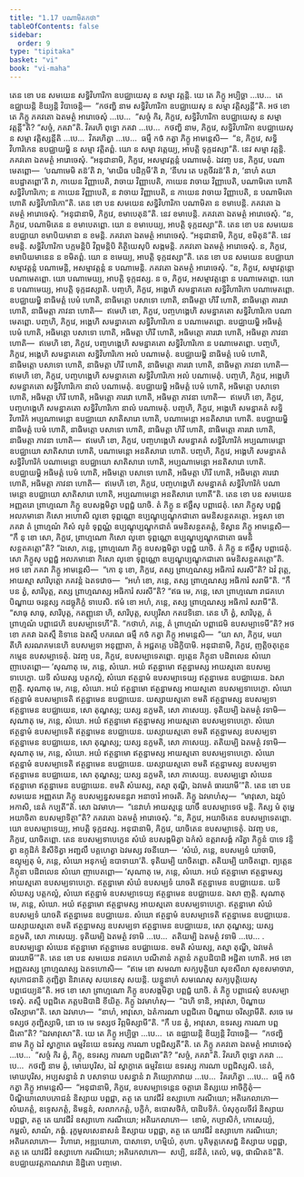 ```yaml
---
title: "1.17 បណាមិតកថា"
tableOfContents: false
sidebar:
  order: 9
type: "tipitaka"
basket: "vi"
book: "vi-maha"
---
```



<DynamicBreadcrumb />

<Division number="68" book="vi-maha">

<Paragraph number="286" book="vi-maha">
តេន ខោ បន សមយេន សទ្ធិវិហារិកា ឧបជ្ឈាយេសុ ន សម្មា វត្តន្តិ. យេ តេ ភិក្ខូ អប្បិច្ឆា …បេ…  តេ ឧជ្ឈាយន្តិ ខិយ្យន្តិ វិបាចេន្តិ—  “កថញ្ហិ នាម សទ្ធិវិហារិកា ឧបជ្ឈាយេសុ ន សម្មា វត្តិស្សន្តី”តិ. អថ ខោ តេ ភិក្ខូ ភគវតោ ឯតមត្ថំ អារោចេសុំ …បេ…  “សច្ចំ កិរ, ភិក្ខវេ, សទ្ធិវិហារិកា ឧបជ្ឈាយេសុ ន សម្មា វត្តន្តី”តិ? “សច្ចំ, ភគវា”តិ. វិគរហិ ពុទ្ធោ ភគវា …បេ…  កថញ្ហិ នាម, ភិក្ខវេ, សទ្ធិវិហារិកា ឧបជ្ឈាយេសុ ន សម្មា វត្តិស្សន្តីតិ …បេ…  វិគរហិត្វា …បេ…  ធម្មឹ កថំ កត្វា ភិក្ខូ អាមន្តេសិ—  “ន, ភិក្ខវេ, សទ្ធិវិហារិកេន ឧបជ្ឈាយម្ហិ ន សម្មា វត្តិតព្ពំ. យោ ន សម្មា វត្តេយ្យ, អាបត្តិ ទុក្កដស្សា”តិ. នេវ សម្មា វត្តន្តិ.
</Paragraph>

<Paragraph number="287" book="vi-maha">
ភគវតោ ឯតមត្ថំ អារោចេសុំ. “អនុជានាមិ, ភិក្ខវេ, អសម្មាវត្តន្តំ បណាមេតុំ. ឯវញ្ច បន, ភិក្ខវេ, បណាមេតព្ពោ—  ‘បណាមេមិ តន៑’តិ វា, ‘មាយិធ បដិក្កមី’តិ វា, ‘នីហរ តេ បត្តចីវរន៑’តិ វា, ‘នាហំ តយា ឧបដ្ឋាតព្ពោ’តិ វា, កាយេន វិញ្ញាបេតិ, វាចាយ វិញ្ញាបេតិ, កាយេន វាចាយ វិញ្ញាបេតិ, បណាមិតោ ហោតិ សទ្ធិវិហារិកោ; ន កាយេន វិញ្ញាបេតិ, ន វាចាយ វិញ្ញាបេតិ, ន កាយេន វាចាយ វិញ្ញាបេតិ, ន បណាមិតោ ហោតិ សទ្ធិវិហារិកោ”តិ.
</Paragraph>

<Paragraph number="288" book="vi-maha">
តេន ខោ បន សមយេន សទ្ធិវិហារិកា បណាមិតា ន ខមាបេន្តិ. ភគវតោ ឯតមត្ថំ អារោចេសុំ. “អនុជានាមិ, ភិក្ខវេ, ខមាបេតុន៑”តិ. នេវ ខមាបេន្តិ. ភគវតោ ឯតមត្ថំ អារោចេសុំ. “ន, ភិក្ខវេ, បណាមិតេន ន ខមាបេតព្ពោ. យោ ន ខមាបេយ្យ, អាបត្តិ ទុក្កដស្សា”តិ.
</Paragraph>

<Paragraph number="289" book="vi-maha">
តេន ខោ បន សមយេន ឧបជ្ឈាយា ខមាបិយមានា ន ខមន្តិ. ភគវតោ ឯតមត្ថំ អារោចេសុំ. “អនុជានាមិ, ភិក្ខវេ, ខមិតុន៑”តិ. នេវ ខមន្តិ. សទ្ធិវិហារិកា បក្កមន្តិបិ វិព្ភមន្តិបិ តិត្ថិយេសុបិ សង្កមន្តិ. ភគវតោ ឯតមត្ថំ អារោចេសុំ. ន, ភិក្ខវេ, ខមាបិយមានេន ន ខមិតព្ពំ. យោ ន ខមេយ្យ, អាបត្តិ ទុក្កដស្សា”តិ.
</Paragraph>

<Paragraph number="290" book="vi-maha">
តេន ខោ បន សមយេន ឧបជ្ឈាយា សម្មាវត្តន្តំ បណាមេន្តិ, អសម្មាវត្តន្តំ ន បណាមេន្តិ. ភគវតោ ឯតមត្ថំ អារោចេសុំ. “ន, ភិក្ខវេ, សម្មាវត្តន្តោ បណាមេតព្ពោ. យោ បណាមេយ្យ, អាបត្តិ ទុក្កដស្ស. ន ច, ភិក្ខវេ, អសម្មាវត្តន្តោ ន បណាមេតព្ពោ. យោ ន បណាមេយ្យ, អាបត្តិ ទុក្កដស្សាតិ.
</Paragraph>

<Paragraph number="291" book="vi-maha">
បញ្ចហិ, ភិក្ខវេ, អង្គេហិ សមន្នាគតោ សទ្ធិវិហារិកោ បណាមេតព្ពោ. ឧបជ្ឈាយម្ហិ នាធិមត្តំ បេមំ ហោតិ, នាធិមត្តោ បសាទោ ហោតិ, នាធិមត្តា ហិរី ហោតិ, នាធិមត្តោ គារវោ ហោតិ, នាធិមត្តា ភាវនា ហោតិ—  ឥមេហិ ខោ, ភិក្ខវេ, បញ្ចហង្គេហិ សមន្នាគតោ សទ្ធិវិហារិកោ បណាមេតព្ពោ.
</Paragraph>

<Paragraph number="292" book="vi-maha">
បញ្ចហិ, ភិក្ខវេ, អង្គេហិ សមន្នាគតោ សទ្ធិវិហារិកោ ន បណាមេតព្ពោ. ឧបជ្ឈាយម្ហិ អធិមត្តំ បេមំ ហោតិ, អធិមត្តោ បសាទោ ហោតិ, អធិមត្តា ហិរី ហោតិ, អធិមត្តោ គារវោ ហោតិ, អធិមត្តា ភាវនា ហោតិ—  ឥមេហិ ខោ, ភិក្ខវេ, បញ្ចហង្គេហិ សមន្នាគតោ សទ្ធិវិហារិកោ ន បណាមេតព្ពោ.
</Paragraph>

<Paragraph number="293" book="vi-maha">
បញ្ចហិ, ភិក្ខវេ, អង្គេហិ សមន្នាគតោ សទ្ធិវិហារិកោ អលំ បណាមេតុំ. ឧបជ្ឈាយម្ហិ នាធិមត្តំ បេមំ ហោតិ, នាធិមត្តោ បសាទោ ហោតិ, នាធិមត្តា ហិរី ហោតិ, នាធិមត្តោ គារវោ ហោតិ, នាធិមត្តា ភាវនា ហោតិ—  ឥមេហិ ខោ, ភិក្ខវេ, បញ្ចហង្គេហិ សមន្នាគតោ សទ្ធិវិហារិកោ អលំ បណាមេតុំ.
</Paragraph>

<Paragraph number="294" book="vi-maha">
បញ្ចហិ, ភិក្ខវេ, អង្គេហិ សមន្នាគតោ សទ្ធិវិហារិកោ នាលំ បណាមេតុំ. ឧបជ្ឈាយម្ហិ អធិមត្តំ បេមំ ហោតិ, អធិមត្តោ បសាទោ ហោតិ, អធិមត្តា ហិរី ហោតិ, អធិមត្តោ គារវោ ហោតិ, អធិមត្តា ភាវនា ហោតិ—  ឥមេហិ ខោ, ភិក្ខវេ, បញ្ចហង្គេហិ សមន្នាគតោ សទ្ធិវិហារិកោ នាលំ បណាមេតុំ.
</Paragraph>

<Paragraph number="295" book="vi-maha">
បញ្ចហិ, ភិក្ខវេ, អង្គេហិ សមន្នាគតំ សទ្ធិវិហារិកំ អប្បណាមេន្តោ ឧបជ្ឈាយោ សាតិសារោ ហោតិ, បណាមេន្តោ អនតិសារោ ហោតិ. ឧបជ្ឈាយម្ហិ នាធិមត្តំ បេមំ ហោតិ, នាធិមត្តោ បសាទោ ហោតិ, នាធិមត្តា ហិរី ហោតិ, នាធិមត្តោ គារវោ ហោតិ, នាធិមត្តា ភាវនា ហោតិ—  ឥមេហិ ខោ, ភិក្ខវេ, បញ្ចហង្គេហិ សមន្នាគតំ សទ្ធិវិហារិកំ អប្បណាមេន្តោ ឧបជ្ឈាយោ សាតិសារោ ហោតិ, បណាមេន្តោ អនតិសារោ ហោតិ.
</Paragraph>

<Paragraph number="296" book="vi-maha">
បញ្ចហិ, ភិក្ខវេ, អង្គេហិ សមន្នាគតំ សទ្ធិវិហារិកំ បណាមេន្តោ ឧបជ្ឈាយោ សាតិសារោ ហោតិ, អប្បណាមេន្តោ អនតិសារោ ហោតិ. ឧបជ្ឈាយម្ហិ អធិមត្តំ បេមំ ហោតិ, អធិមត្តោ បសាទោ ហោតិ, អធិមត្តា ហិរី ហោតិ, អធិមត្តោ គារវោ ហោតិ, អធិមត្តា ភាវនា ហោតិ—  ឥមេហិ ខោ, ភិក្ខវេ, បញ្ចហង្គេហិ សមន្នាគតំ សទ្ធិវិហារិកំ បណាមេន្តោ ឧបជ្ឈាយោ សាតិសារោ ហោតិ, អប្បណាមេន្តោ អនតិសារោ ហោតី”តិ.
</Paragraph>

</Division>
<Division number="69" book="vi-maha">

<Paragraph number="297" book="vi-maha">
តេន ខោ បន សមយេន អញ្ញតរោ ព្រាហ្មណោ ភិក្ខូ ឧបសង្កមិត្វា បព្ពជ្ជំ យាចិ. តំ ភិក្ខូ ន ឥច្ឆឹសុ បព្ពាជេតុំ. សោ ភិក្ខូសុ បព្ពជ្ជំ អលភមានោ កិសោ អហោសិ លូខោ ទុព្ពណ្ណោ ឧប្បណ្ឌុប្បណ្ឌុកជាតោ ធមនិសន្ថតគត្តោ. អទ្ទសា ខោ ភគវា តំ ព្រាហ្មណំ កិសំ លូខំ ទុព្ពណ្ណំ ឧប្បណ្ឌុប្បណ្ឌុកជាតំ ធមនិសន្ថតគត្តំ, ទិស្វាន ភិក្ខូ អាមន្តេសិ—  “កឹ នុ ខោ សោ, ភិក្ខវេ, ព្រាហ្មណោ កិសោ លូខោ ទុព្ពណ្ណោ ឧប្បណ្ឌុប្បណ្ឌុកជាតោ ធមនិសន្ថតគត្តោ”តិ? “ឯសោ, ភន្តេ, ព្រាហ្មណោ ភិក្ខូ ឧបសង្កមិត្វា បព្ពជ្ជំ យាចិ. តំ ភិក្ខូ ន ឥច្ឆឹសុ បព្ពាជេតុំ. សោ ភិក្ខូសុ បព្ពជ្ជំ អលភមានោ កិសោ លូខោ ទុព្ពណ្ណោ ឧប្បណ្ឌុប្បណ្ឌុកជាតោ ធមនិសន្ថតគត្តោ”តិ. អថ ខោ ភគវា ភិក្ខូ អាមន្តេសិ—  “កោ នុ ខោ, ភិក្ខវេ, តស្ស ព្រាហ្មណស្ស អធិការំ សរសី”តិ? ឯវំ វុត្តេ, អាយស្មា សារិបុត្តោ ភគវន្តំ ឯតទវោច—  “អហំ ខោ, ភន្តេ, តស្ស ព្រាហ្មណស្ស អធិការំ សរាមី”តិ. “កឹ បន ត្វំ, សារិបុត្ត, តស្ស ព្រាហ្មណស្ស អធិការំ សរសី”តិ? “ឥធ មេ, ភន្តេ, សោ ព្រាហ្មណោ រាជគហេ បិណ្ឌាយ ចរន្តស្ស កដច្ឆុភិក្ខំ ទាបេសិ. ឥមំ ខោ អហំ, ភន្តេ, តស្ស ព្រាហ្មណស្ស អធិការំ សរាមី”តិ. “សាធុ សាធុ, សារិបុត្ត, កតញ្ញុនោ ហិ, សារិបុត្ត, សប្បុរិសា កតវេទិនោ. តេន ហិ ត្វំ, សារិបុត្ត, តំ ព្រាហ្មណំ បព្ពាជេហិ ឧបសម្បាទេហី”តិ. “កថាហំ, ភន្តេ, តំ ព្រាហ្មណំ បព្ពាជេមិ ឧបសម្បាទេមី”តិ?
</Paragraph>

<Paragraph number="298" book="vi-maha">
អថ ខោ ភគវា ឯតស្មឹ និទានេ ឯតស្មឹ បករណេ ធម្មឹ កថំ កត្វា ភិក្ខូ អាមន្តេសិ—  “យា សា, ភិក្ខវេ, មយា តីហិ សរណគមនេហិ ឧបសម្បទា អនុញ្ញាតា, តំ អជ្ជតគ្គេ បដិក្ខិបាមិ. អនុជានាមិ, ភិក្ខវេ, ញត្តិចតុត្ថេន កម្មេន ឧបសម្បាទេតុំ. ឯវញ្ច បន, ភិក្ខវេ, ឧបសម្បាទេតព្ពោ. ព្យត្តេន ភិក្ខុនា បដិពលេន សំឃោ ញាបេតព្ពោ—
</Paragraph>

</Division>
<Division number="70" book="vi-maha">

<Paragraph number="299" book="vi-maha">
‘សុណាតុ មេ, ភន្តេ, សំឃោ. អយំ ឥត្ថន្នាមោ ឥត្ថន្នាមស្ស អាយស្មតោ ឧបសម្បទាបេក្ខោ. យទិ សំឃស្ស បត្តកល្លំ, សំឃោ ឥត្ថន្នាមំ ឧបសម្បាទេយ្យ ឥត្ថន្នាមេន ឧបជ្ឈាយេន. ឯសា ញត្តិ.
</Paragraph>

<Paragraph number="300" book="vi-maha">
សុណាតុ មេ, ភន្តេ, សំឃោ. អយំ ឥត្ថន្នាមោ ឥត្ថន្នាមស្ស អាយស្មតោ ឧបសម្បទាបេក្ខោ. សំឃោ ឥត្ថន្នាមំ ឧបសម្បាទេតិ ឥត្ថន្នាមេន ឧបជ្ឈាយេន. យស្សាយស្មតោ ខមតិ ឥត្ថន្នាមស្ស ឧបសម្បទា ឥត្ថន្នាមេន ឧបជ្ឈាយេន, សោ តុណ្ហស្ស; យស្ស នក្ខមតិ, សោ ភាសេយ្យ.
</Paragraph>

<Paragraph number="301" book="vi-maha">
ទុតិយម្បិ ឯតមត្ថំ វទាមិ—  សុណាតុ មេ, ភន្តេ, សំឃោ. អយំ ឥត្ថន្នាមោ ឥត្ថន្នាមស្ស អាយស្មតោ ឧបសម្បទាបេក្ខោ. សំឃោ ឥត្ថន្នាមំ ឧបសម្បាទេតិ ឥត្ថន្នាមេន ឧបជ្ឈាយេន. យស្សាយស្មតោ ខមតិ ឥត្ថន្នាមស្ស ឧបសម្បទា ឥត្ថន្នាមេន ឧបជ្ឈាយេន, សោ តុណ្ហស្ស; យស្ស នក្ខមតិ, សោ ភាសេយ្យ.
</Paragraph>

<Paragraph number="302" book="vi-maha">
តតិយម្បិ ឯតមត្ថំ វទាមិ—  សុណាតុ មេ, ភន្តេ, សំឃោ. អយំ ឥត្ថន្នាមោ ឥត្ថន្នាមស្ស អាយស្មតោ ឧបសម្បទាបេក្ខោ. សំឃោ ឥត្ថន្នាមំ ឧបសម្បាទេតិ ឥត្ថន្នាមេន ឧបជ្ឈាយេន. យស្សាយស្មតោ ខមតិ ឥត្ថន្នាមស្ស ឧបសម្បទា ឥត្ថន្នាមេន ឧបជ្ឈាយេន, សោ តុណ្ហស្ស; យស្ស នក្ខមតិ, សោ ភាសេយ្យ.
</Paragraph>

<Paragraph number="303" book="vi-maha">
ឧបសម្បន្នោ សំឃេន ឥត្ថន្នាមោ ឥត្ថន្នាមេន ឧបជ្ឈាយេន. ខមតិ សំឃស្ស, តស្មា តុណ្ហី, ឯវមេតំ ធារយាមី’”តិ.
</Paragraph>

</Division>
<Division number="71" book="vi-maha">

<Paragraph number="304" book="vi-maha">
តេន ខោ បន សមយេន អញ្ញតរោ ភិក្ខុ ឧបសម្បន្នសមនន្តរា អនាចារំ អាចរតិ. ភិក្ខូ ឯវមាហំសុ—  “មាវុសោ, ឯវរូបំ អកាសិ, នេតំ កប្បតី”តិ. សោ ឯវមាហ—  “នេវាហំ អាយស្មន្តេ យាចឹ ឧបសម្បាទេថ មន្តិ. កិស្ស មំ តុម្ហេ អយាចិតា ឧបសម្បាទិត្ថា”តិ?
</Paragraph>

<Paragraph number="305" book="vi-maha">
ភគវតោ ឯតមត្ថំ អារោចេសុំ. “ន, ភិក្ខវេ, អយាចិតេន ឧបសម្បាទេតព្ពោ. យោ ឧបសម្បាទេយ្យ, អាបត្តិ ទុក្កដស្ស. អនុជានាមិ, ភិក្ខវេ, យាចិតេន ឧបសម្បាទេតុំ. ឯវញ្ច បន, ភិក្ខវេ, យាចិតព្ពោ. តេន ឧបសម្បទាបេក្ខេន សំឃំ ឧបសង្កមិត្វា ឯកំសំ ឧត្តរាសង្គំ ករិត្វា ភិក្ខូនំ បាទេ វន្ទិត្វា ឧក្កុដិកំ និសីទិត្វា អញ្ជលឹ បគ្គហេត្វា ឯវមស្ស វចនីយោ—  ‘សំឃំ, ភន្តេ, ឧបសម្បទំ យាចាមិ, ឧល្លុម្បតុ មំ, ភន្តេ, សំឃោ អនុកម្បំ ឧបាទាយា’តិ. ទុតិយម្បិ យាចិតព្ពោ. តតិយម្បិ យាចិតព្ពោ. ព្យត្តេន ភិក្ខុនា បដិពលេន សំឃោ ញាបេតព្ពោ—
</Paragraph>

</Division>
<Division number="72" book="vi-maha">

<Paragraph number="306" book="vi-maha">
‘សុណាតុ មេ, ភន្តេ, សំឃោ. អយំ ឥត្ថន្នាមោ ឥត្ថន្នាមស្ស អាយស្មតោ ឧបសម្បទាបេក្ខោ. ឥត្ថន្នាមោ សំឃំ ឧបសម្បទំ យាចតិ ឥត្ថន្នាមេន ឧបជ្ឈាយេន. យទិ សំឃស្ស បត្តកល្លំ, សំឃោ ឥត្ថន្នាមំ ឧបសម្បាទេយ្យ ឥត្ថន្នាមេន ឧបជ្ឈាយេន. ឯសា ញត្តិ.
</Paragraph>

<Paragraph number="307" book="vi-maha">
សុណាតុ មេ, ភន្តេ, សំឃោ. អយំ ឥត្ថន្នាមោ ឥត្ថន្នាមស្ស អាយស្មតោ ឧបសម្បទាបេក្ខោ. ឥត្ថន្នាមោ សំឃំ ឧបសម្បទំ យាចតិ ឥត្ថន្នាមេន ឧបជ្ឈាយេន. សំឃោ ឥត្ថន្នាមំ ឧបសម្បាទេតិ ឥត្ថន្នាមេន ឧបជ្ឈាយេន. យស្សាយស្មតោ ខមតិ ឥត្ថន្នាមស្ស ឧបសម្បទា ឥត្ថន្នាមេន ឧបជ្ឈាយេន, សោ តុណ្ហស្ស; យស្ស នក្ខមតិ, សោ ភាសេយ្យ.
</Paragraph>

<Paragraph number="308" book="vi-maha">
ទុតិយម្បិ ឯតមត្ថំ វទាមិ …បេ…  តតិយម្បិ ឯតមត្ថំ វទាមិ …បេ… .
</Paragraph>

<Paragraph number="309" book="vi-maha">
ឧបសម្បន្នោ សំឃេន ឥត្ថន្នាមោ ឥត្ថន្នាមេន ឧបជ្ឈាយេន. ខមតិ សំឃស្ស, តស្មា តុណ្ហី, ឯវមេតំ ធារយាមី’”តិ.
</Paragraph>

</Division>
<Division number="73" book="vi-maha">

<Paragraph number="310" book="vi-maha">
តេន ខោ បន សមយេន រាជគហេ បណីតានំ ភត្តានំ ភត្តបដិបាដិ អដ្ឋិតា ហោតិ. អថ ខោ អញ្ញតរស្ស ព្រាហ្មណស្ស ឯតទហោសិ—  “ឥមេ ខោ សមណា សក្យបុត្តិយា សុខសីលា សុខសមាចារា, សុភោជនានិ ភុញ្ជិត្វា និវាតេសុ សយនេសុ សយន្តិ. យន្នូនាហំ សមណេសុ សក្យបុត្តិយេសុ បព្ពជេយ្យន៑”តិ. អថ ខោ សោ ព្រាហ្មណោ ភិក្ខូ ឧបសង្កមិត្វា បព្ពជ្ជំ យាចិ. តំ ភិក្ខូ បព្ពាជេសុំ ឧបសម្បាទេសុំ. តស្មឹ បព្ពជិតេ ភត្តបដិបាដិ ខីយិត្ថ. ភិក្ខូ ឯវមាហំសុ—  “ឯហិ ទានិ, អាវុសោ, បិណ្ឌាយ ចរិស្សាមា”តិ. សោ ឯវមាហ—  “នាហំ, អាវុសោ, ឯតំការណា បព្ពជិតោ បិណ្ឌាយ ចរិស្សាមីតិ. សចេ មេ ទស្សថ ភុញ្ជិស្សាមិ, នោ ចេ មេ ទស្សថ វិព្ភមិស្សាមី”តិ. “កឹ បន ត្វំ, អាវុសោ, ឧទរស្ស ការណា បព្ពជិតោ”តិ? “ឯវមាវុសោ”តិ. យេ តេ ភិក្ខូ អប្បិច្ឆា …បេ…  តេ ឧជ្ឈាយន្តិ ខិយ្យន្តិ វិបាចេន្តិ—  “កថញ្ហិ នាម ភិក្ខុ ឯវំ ស្វាក្ខាតេ ធម្មវិនយេ ឧទរស្ស ការណា បព្ពជិស្សតី”តិ.
</Paragraph>

<Paragraph number="311" book="vi-maha">
តេ ភិក្ខូ ភគវតោ ឯតមត្ថំ អារោចេសុំ …បេ…  “សច្ចំ កិរ ត្វំ, ភិក្ខុ, ឧទរស្ស ការណា បព្ពជិតោ”តិ? “សច្ចំ, ភគវា”តិ. វិគរហិ ពុទ្ធោ ភគវា …បេ…  កថញ្ហិ នាម ត្វំ, មោឃបុរិស, ឯវំ ស្វាក្ខាតេ ធម្មវិនយេ ឧទរស្ស ការណា បព្ពជិស្សសិ. នេតំ, មោឃបុរិស, អប្បសន្នានំ វា បសាទាយ បសន្នានំ វា ភិយ្យោភាវាយ …បេ…  វិគរហិត្វា …បេ…  ធម្មឹ កថំ កត្វា ភិក្ខូ អាមន្តេសិ—  “អនុជានាមិ, ភិក្ខវេ, ឧបសម្បាទេន្តេន ចត្តារោ និស្សយេ អាចិក្ខិតុំ—  បិណ្ឌិយាលោបភោជនំ និស្សាយ បព្ពជ្ជា, តត្ថ តេ យាវជីវំ ឧស្សាហោ ករណីយោ; អតិរេកលាភោ—  សំឃភត្តំ, ឧទ្ទេសភត្តំ, និមន្តនំ, សលាកភត្តំ, បក្ខិកំ, ឧបោសថិកំ, បាដិបទិកំ. បំសុកូលចីវរំ និស្សាយ បព្ពជ្ជា, តត្ថ តេ យាវជីវំ ឧស្សាហោ ករណីយោ; អតិរេកលាភោ—  ខោមំ, កប្បាសិកំ, កោសេយ្យំ, កម្ពលំ, សាណំ, ភង្គំ. រុក្ខមូលសេនាសនំ និស្សាយ បព្ពជ្ជា, តត្ថ តេ យាវជីវំ ឧស្សាហោ ករណីយោ; អតិរេកលាភោ—  វិហារោ, អឌ្ឍយោគោ, បាសាទោ, ហម្មិយំ, គុហា. បូតិមុត្តភេសជ្ជំ និស្សាយ បព្ពជ្ជា, តត្ថ តេ យាវជីវំ ឧស្សាហោ ករណីយោ; អតិរេកលាភោ—  សប្បិ, នវនីតំ, តេលំ, មធុ, ផាណិតន៑”តិ.

</Paragraph>
</Division>

<Paragraph number="312" type="center" book="vi-maha">
ឧបជ្ឈាយវត្តភាណវារោ និដ្ឋិតោ បញ្ចមោ.
</Paragraph>